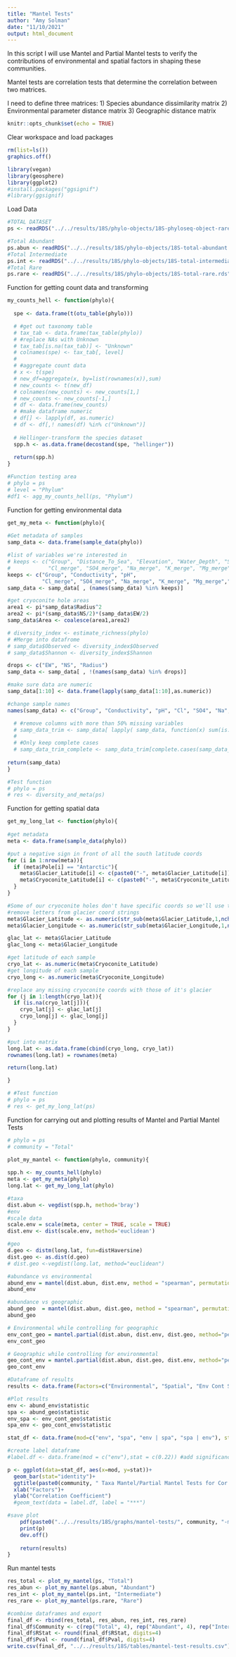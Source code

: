 ```yaml
---
title: "Mantel Tests"
author: "Amy Solman"
date: "11/10/2021"
output: html_document
---
```


In this script I will use Mantel and Partial Mantel tests to verify the contributions of environmental and spatial factors in shaping these communities.

Mantel tests are correlation tests that determine the correlation between two matrices.

I need to define three matrices:
1) Species abundance dissimilarity matrix
2) Environmental parameter distance matrix
3) Geographic distance matrix
```r
knitr::opts_chunk$set(echo = TRUE)
```

Clear workspace and load packages
```r
rm(list=ls())
graphics.off()

library(vegan)
library(geosphere)
library(ggplot2)
#install.packages("ggsignif")
#library(ggsignif)
```

Load Data
```r
#TOTAL DATASET
ps <- readRDS("../../results/18S/phylo-objects/18S-phyloseq-object-rarefied.rds")

#Total Abundant
ps.abun <- readRDS("../../results/18S/phylo-objects/18S-total-abundant.rds")
#Total Intermediate
ps.int <- readRDS("../../results/18S/phylo-objects/18S-total-intermediate.rds")
#Total Rare
ps.rare <- readRDS("../../results/18S/phylo-objects/18S-total-rare.rds")
```


Function for getting count data  and transforming 
```r
my_counts_hell <- function(phylo){
  
  spe <- data.frame(t(otu_table(phylo)))

  # #get out taxonomy table
  # tax_tab <- data.frame(tax_table(phylo))
  # #replace NAs with Unknown
  # tax_tab[is.na(tax_tab)] <- "Unknown"
  # colnames(spe) <- tax_tab[, level]
  # 
  # #aggregate count data
  # x <- t(spe)
  # new_df=aggregate(x, by=list(rownames(x)),sum)
  # new_counts <- t(new_df)
  # colnames(new_counts) <- new_counts[1,]
  # new_counts <- new_counts[-1,]
  # df <- data.frame(new_counts)
  # #make dataframe numeric
  # df[] <- lapply(df, as.numeric)
  # df <- df[,! names(df) %in% c("Unknown")]
  
  # Hellinger-transform the species dataset
  spp.h <- as.data.frame(decostand(spe, "hellinger"))
  
  return(spp.h)
}

#Function testing area
# phylo = ps
# level = "Phylum"
#df1 <- agg_my_counts_hell(ps, "Phylum")
```

Function for getting environmental data
```r
get_my_meta <- function(phylo){
  
#Get metadata of samples
samp_data <- data.frame(sample_data(phylo))

#list of variables we're interested in 
# keeps <- c("Group", "Distance_To_Sea", "Elevation", "Water_Depth", "Sediment_Depth", "Total_Depth","Conductivity", "pH", "DOC_mgL.1",
#            "Cl_merge", "SO4_merge", "Na_merge", "K_merge", "Mg_merge","Ca_merge", "HCO3_merge", "Radius", "EW", "NS")
keeps <- c("Group", "Conductivity", "pH",
           "Cl_merge", "SO4_merge", "Na_merge", "K_merge", "Mg_merge","Ca_merge", "Radius", "EW", "NS")
samp_data <- samp_data[ , (names(samp_data) %in% keeps)]

#get cryoconite hole areas
area1 <- pi*samp_data$Radius^2
area2 <- pi*(samp_data$NS/2)*(samp_data$EW/2)
samp_data$Area <- coalesce(area1,area2)

# diversity_index <- estimate_richness(phylo)
# #Merge into datafrome
# samp_data$Observed <- diversity_index$Observed
# samp_data$Shannon <- diversity_index$Shannon

drops <- c("EW", "NS", "Radius")
samp_data <- samp_data[ , !(names(samp_data) %in% drops)]

#make sure data are numeric
samp_data[1:10] <- data.frame(lapply(samp_data[1:10],as.numeric))

#change sample names 
names(samp_data) <- c("Group", "Conductivity", "pH", "Cl", "SO4", "Na", "K", "Mg","Ca", "Area")

  # #remove columns with more than 50% missing variables
  # samp_data_trim <- samp_data[ lapply( samp_data, function(x) sum(is.na(x)) / length(x) ) < 0.5 ]
  # 
  # #Only keep complete cases
  # samp_data_trim_complete <- samp_data_trim[complete.cases(samp_data_trim),]
  
return(samp_data)
}

#Test function
# phylo = ps
# res <- diversity_and_meta(ps)
```

Function for getting spatial data
```r
get_my_long_lat <- function(phylo){
  
#get metadata
meta <- data.frame(sample_data(phylo))

#put a negative sign in front of all the south latitude coords
for (i in 1:nrow(meta)){
  if (meta$Pole[i] == "Antarctic"){
    meta$Glacier_Latitude[i] <- c(paste0("-", meta$Glacier_Latitude[i]))
    meta$Cryoconite_Latitude[i] <- c(paste0("-", meta$Cryoconite_Latitude[i]))
  }
}

#Some of our cryoconite holes don't have specific coords so we'll use the glacier coordinates
#remove letters from glacier coord strings
meta$Glacier_Latitude <- as.numeric(str_sub(meta$Glacier_Latitude,1,nchar(meta$Glacier_Latitude)-1))
meta$Glacier_Longitude <- as.numeric(str_sub(meta$Glacier_Longitude,1,nchar(meta$Glacier_Longitude)-1))

glac_lat <- meta$Glacier_Latitude
glac_long <- meta$Glacier_Longitude

#get latitude of each sample
cryo_lat <- as.numeric(meta$Cryoconite_Latitude)
#get longitude of each sample
cryo_long <- as.numeric(meta$Cryoconite_Longitude)

#replace any missing cryoconite coords with those of it's glacier
for (j in 1:length(cryo_lat)){
  if (is.na(cryo_lat[j])){
    cryo_lat[j] <- glac_lat[j]
    cryo_long[j] <- glac_long[j]
  }
}

#put into matrix
long.lat <- as.data.frame(cbind(cryo_long, cryo_lat))
rownames(long.lat) = rownames(meta)

return(long.lat)

}

# #Test function
# phylo = ps
# res <- get_my_long_lat(ps)
```

Function for carrying out and plotting results of Mantel and Partial Mantel Tests
```r
# phylo = ps
# community = "Total"

plot_my_mantel <- function(phylo, community){
  
spp.h <- my_counts_hell(phylo)
meta <- get_my_meta(phylo)
long.lat <- get_my_long_lat(phylo)

#taxa
dist.abun <- vegdist(spp.h, method='bray')
#env
#scale data 
scale.env = scale(meta, center = TRUE, scale = TRUE)
dist.env <- dist(scale.env, method='euclidean')

#geo
d.geo <- distm(long.lat, fun=distHaversine)
dist.geo <- as.dist(d.geo)
# dist.geo <-vegdist(long.lat, method="euclidean")

#abundance vs environmental 
abund_env = mantel(dist.abun, dist.env, method = "spearman", permutations = 9999, na.rm = TRUE)
abund_env

#abundance vs geographic 
abund_geo  = mantel(dist.abun, dist.geo, method = "spearman", permutations = 9999, na.rm = TRUE)
abund_geo

# Environmental while controlling for geographic
env_cont_geo = mantel.partial(dist.abun, dist.env, dist.geo, method="pearson", permutations=9999)
env_cont_geo

# Geographic while controlling for environmental
geo_cont_env = mantel.partial(dist.abun, dist.geo, dist.env, method="pearson", permutations=9999)
geo_cont_env

#Dataframe of results
results <- data.frame(Factors=c("Environmental", "Spatial", "Env Cont Spatial", "Spatial Cont Env"), RStat=c(abund_env$statistic, abund_geo$statistic, env_cont_geo$statistic, geo_cont_env$statistic), Pval=c(abund_env$signif, abund_geo$signif, env_cont_geo$signif, geo_cont_env$signif))

#Plot results 
env <- abund_env$statistic
spa <- abund_geo$statistic
env_spa <- env_cont_geo$statistic
spa_env <- geo_cont_env$statistic

stat_df <- data.frame(mod=c("env", "spa", "env | spa", "spa | env"), stat=c(env, spa, env_spa, spa_env))

#create label dataframe
#label.df <- data.frame(mod = c("env"),stat = c(0.22)) #add significance labels if necessary

p <- ggplot(data=stat_df, aes(x=mod, y=stat))+
  geom_bar(stat="identity")+
  ggtitle(paste0(community, " Taxa Mantel/Partial Mantel Tests for Cor with Enviro/Spatial Factors"))+
  xlab("Factors")+
  ylab("Correlation Coefficient")
  #geom_text(data = label.df, label = "***")

#save plot
    pdf(paste0("../../results/18S/graphs/mantel-tests/", community, "-mantel-partial-mantel-test.pdf"))
    print(p)
    dev.off()
  
    return(results)
}


```

Run mantel tests
```r
res_total <- plot_my_mantel(ps, "Total")
res_abun <- plot_my_mantel(ps.abun, "Abundant")
res_int <- plot_my_mantel(ps.int, "Intermediate")
res_rare <- plot_my_mantel(ps.rare, "Rare")

#combine dataframes and export 
final_df <- rbind(res_total, res_abun, res_int, res_rare)
final_df$Community <- c(rep("Total", 4), rep("Abundant", 4), rep("Intermediate", 4), rep("Rare", 4))
final_df$RStat <- round(final_df$RStat, digits=4)
final_df$Pval <- round(final_df$Pval, digits=4)
write.csv(final_df, "../../results/18S/tables/mantel-test-results.csv")
```
